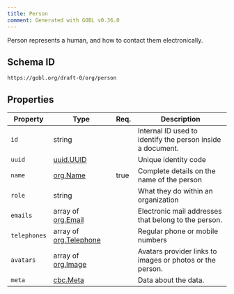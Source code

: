 ```yaml
---
title: Person
comment: Generated with GOBL v0.36.0
---
```


Person represents a human, and how to contact them electronically.

## Schema ID

`https://gobl.org/draft-0/org/person`

## Properties

| Property     | Type                                             | Req. | Description                                                |
|--------------|--------------------------------------------------|------|------------------------------------------------------------|
| `id`         | string                                           |      | Internal ID used to identify the person inside a document. |
| `uuid`       | [uuid.UUID](/draft-0/uuid/uuid)                  |      | Unique identity code                                       |
| `name`       | [org.Name](/draft-0/org/name)                    | true | Complete details on the name of the person                 |
| `role`       | string                                           |      | What they do within an organization                        |
| `emails`     | array of [org.Email](/draft-0/org/email)         |      | Electronic mail addresses that belong to the person.       |
| `telephones` | array of [org.Telephone](/draft-0/org/telephone) |      | Regular phone or mobile numbers                            |
| `avatars`    | array of [org.Image](/draft-0/org/image)         |      | Avatars provider links to images or photos or the person.  |
| `meta`       | [cbc.Meta](/draft-0/cbc/meta)                    |      | Data about the data.                                       |

